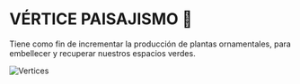 
<SEO title="Paisajismo"/>





# VÉRTICE PAISAJISMO 🌳

Tiene como fin de incrementar la producción de plantas ornamentales, para embellecer y recuperar nuestros espacios verdes. 
 

![Vertices](/assets/Vértice_Pasajimo[1].png)



